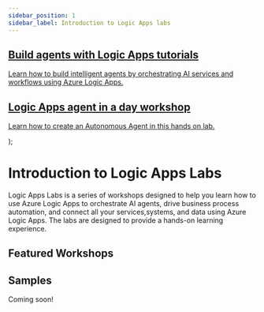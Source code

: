 ```yaml
---
sidebar_position: 1
sidebar_label: Introduction to Logic Apps labs
---
```




  <article className="margin-top--lg">
    <section className="row list">
        <article className="col col--6 margin-bottom--lg">
          <a className="pagination-nav__link card padding--lg cardContainer" 
          href="/logicapps-labs/docs/logic-apps-ai-course/introduction">
            <h2 className="cardTitle">
            Build agents with Logic Apps tutorials
            </h2>
            <p className="cardDescription">
              Learn how to build intelligent agents by orchestrating AI services and workflows using Azure Logic Apps.
            </p>
          </a>
        </article>
        <article className="col col--6 margin-bottom--lg">
          <a className="pagination-nav__link card padding--lg cardContainer" 
          href="/logicapps-labs/docs/logic-apps-agent-in-a-day/introduction">
            <h2 className="cardTitle" title="Logic Apps agent in a day">
              Logic Apps agent in a day workshop
            </h2>
            <p className="cardDescription">
              Learn how to create an Autonomous Agent in this hands on lab.
            </p>
          </a>
        </article>          
    </section>
  </article>
);

# Introduction to Logic Apps Labs

Logic Apps Labs is a series of workshops designed to help you learn how to use Azure Logic Apps to orchestrate AI agents, drive business process automation, and connect all your services,systems, and data using Azure Logic Apps. The labs are designed to provide a hands-on learning experience.

## Featured Workshops

<HighlightedWorkshops />

## Samples

Coming soon!
